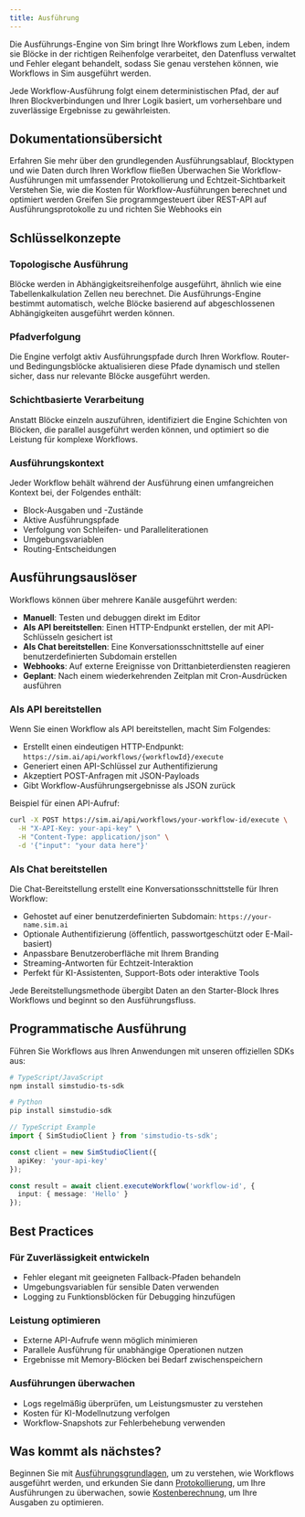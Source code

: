 ```yaml
---
title: Ausführung
---
```



Die Ausführungs-Engine von Sim bringt Ihre Workflows zum Leben, indem sie Blöcke in der richtigen Reihenfolge verarbeitet, den Datenfluss verwaltet und Fehler elegant behandelt, sodass Sie genau verstehen können, wie Workflows in Sim ausgeführt werden.

<Callout type="info">
  Jede Workflow-Ausführung folgt einem deterministischen Pfad, der auf Ihren Blockverbindungen und Ihrer Logik basiert, um vorhersehbare und zuverlässige Ergebnisse zu gewährleisten.
</Callout>

## Dokumentationsübersicht

<Cards>
  <Card title="Grundlagen der Ausführung" href="/execution/basics">
    Erfahren Sie mehr über den grundlegenden Ausführungsablauf, Blocktypen und wie Daten durch Ihren
    Workflow fließen
  </Card>

  <Card title="Protokollierung" href="/execution/logging">
    Überwachen Sie Workflow-Ausführungen mit umfassender Protokollierung und Echtzeit-Sichtbarkeit
  </Card>
  
  <Card title="Kostenberechnung" href="/execution/costs">
    Verstehen Sie, wie die Kosten für Workflow-Ausführungen berechnet und optimiert werden
  </Card>
  
  <Card title="Externe API" href="/execution/api">
    Greifen Sie programmgesteuert über REST-API auf Ausführungsprotokolle zu und richten Sie Webhooks ein
  </Card>
</Cards>

## Schlüsselkonzepte

### Topologische Ausführung
Blöcke werden in Abhängigkeitsreihenfolge ausgeführt, ähnlich wie eine Tabellenkalkulation Zellen neu berechnet. Die Ausführungs-Engine bestimmt automatisch, welche Blöcke basierend auf abgeschlossenen Abhängigkeiten ausgeführt werden können.

### Pfadverfolgung
Die Engine verfolgt aktiv Ausführungspfade durch Ihren Workflow. Router- und Bedingungsblöcke aktualisieren diese Pfade dynamisch und stellen sicher, dass nur relevante Blöcke ausgeführt werden.

### Schichtbasierte Verarbeitung
Anstatt Blöcke einzeln auszuführen, identifiziert die Engine Schichten von Blöcken, die parallel ausgeführt werden können, und optimiert so die Leistung für komplexe Workflows.

### Ausführungskontext
Jeder Workflow behält während der Ausführung einen umfangreichen Kontext bei, der Folgendes enthält:
- Block-Ausgaben und -Zustände
- Aktive Ausführungspfade
- Verfolgung von Schleifen- und Paralleliterationen
- Umgebungsvariablen
- Routing-Entscheidungen

## Ausführungsauslöser

Workflows können über mehrere Kanäle ausgeführt werden:

- **Manuell**: Testen und debuggen direkt im Editor
- **Als API bereitstellen**: Einen HTTP-Endpunkt erstellen, der mit API-Schlüsseln gesichert ist
- **Als Chat bereitstellen**: Eine Konversationsschnittstelle auf einer benutzerdefinierten Subdomain erstellen
- **Webhooks**: Auf externe Ereignisse von Drittanbieterdiensten reagieren
- **Geplant**: Nach einem wiederkehrenden Zeitplan mit Cron-Ausdrücken ausführen

### Als API bereitstellen

Wenn Sie einen Workflow als API bereitstellen, macht Sim Folgendes:
- Erstellt einen eindeutigen HTTP-Endpunkt: `https://sim.ai/api/workflows/{workflowId}/execute`
- Generiert einen API-Schlüssel zur Authentifizierung
- Akzeptiert POST-Anfragen mit JSON-Payloads
- Gibt Workflow-Ausführungsergebnisse als JSON zurück

Beispiel für einen API-Aufruf:

```bash
curl -X POST https://sim.ai/api/workflows/your-workflow-id/execute \
  -H "X-API-Key: your-api-key" \
  -H "Content-Type: application/json" \
  -d '{"input": "your data here"}'
```

### Als Chat bereitstellen

Die Chat-Bereitstellung erstellt eine Konversationsschnittstelle für Ihren Workflow:
- Gehostet auf einer benutzerdefinierten Subdomain: `https://your-name.sim.ai`
- Optionale Authentifizierung (öffentlich, passwortgeschützt oder E-Mail-basiert)
- Anpassbare Benutzeroberfläche mit Ihrem Branding
- Streaming-Antworten für Echtzeit-Interaktion
- Perfekt für KI-Assistenten, Support-Bots oder interaktive Tools

Jede Bereitstellungsmethode übergibt Daten an den Starter-Block Ihres Workflows und beginnt so den Ausführungsfluss.

## Programmatische Ausführung

Führen Sie Workflows aus Ihren Anwendungen mit unseren offiziellen SDKs aus:

```bash
# TypeScript/JavaScript
npm install simstudio-ts-sdk

# Python
pip install simstudio-sdk
```

```typescript
// TypeScript Example
import { SimStudioClient } from 'simstudio-ts-sdk';

const client = new SimStudioClient({ 
  apiKey: 'your-api-key' 
});

const result = await client.executeWorkflow('workflow-id', {
  input: { message: 'Hello' }
});
```

## Best Practices

### Für Zuverlässigkeit entwickeln
- Fehler elegant mit geeigneten Fallback-Pfaden behandeln
- Umgebungsvariablen für sensible Daten verwenden
- Logging zu Funktionsblöcken für Debugging hinzufügen

### Leistung optimieren
- Externe API-Aufrufe wenn möglich minimieren
- Parallele Ausführung für unabhängige Operationen nutzen
- Ergebnisse mit Memory-Blöcken bei Bedarf zwischenspeichern

### Ausführungen überwachen
- Logs regelmäßig überprüfen, um Leistungsmuster zu verstehen
- Kosten für KI-Modellnutzung verfolgen
- Workflow-Snapshots zur Fehlerbehebung verwenden

## Was kommt als nächstes?

Beginnen Sie mit [Ausführungsgrundlagen](/execution/basics), um zu verstehen, wie Workflows ausgeführt werden, und erkunden Sie dann [Protokollierung](/execution/logging), um Ihre Ausführungen zu überwachen, sowie [Kostenberechnung](/execution/costs), um Ihre Ausgaben zu optimieren.
